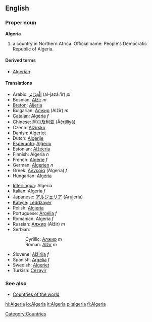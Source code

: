==English==
{{Wikipedia}}
===Proper noun===
'''Algeria'''

# a country in Northern Africa. Official name: People's Democratic Republic of Algeria.

====Derived terms====
*[[Algerian]]

====Translations====
{{top}}
*Arabic: [[الْجَزَائِر]] (al-jazá:’ir) ''pl''
*Bosnian: [[Alžir]] ''m''
*[[Breton]]: [[Aljeria]]
*Bulgarian: [[Алжир]] (Alžir) ''m''
*[[Catalan]]: [[Algèria]] ''f''
*Chinese: [[阿尔及利亚]] (Āěrjílìyà)
*Czech: [[Alžírsko]]
*Danish: [[Algeriet]]
*Dutch: [[Algerije]]
*[[Esperanto]]: [[Alĝerio]]
*Estonian: [[Alžeeria]]
*Finnish: Algeria ''n''
*French: [[Algérie]] ''f''
*German: [[Algerien]] ''n''
*Greek: [[Αλγερία]] (Algería) ''f''
*Hungarian: [[Algéria]]
{{mid}}
*[[Interlingua]]: Algeria
*Italian: Algeria ''f''
*Japanese: [[アルジェリア]] (Arujeria)
*[[Kabyle]]: [[Leddzayer]]
*Polish: [[Algieria]]
*Portuguese: [[Argélia]] ''f''
*Romanian: Algeria ''f''
*Russian: [[Алжир]] (Alžir) ''m''
*Serbian:
*:Cyrillic: [[Алжир]] ''m''
*:Roman: [[Alžir]] ''m''
*Slovene: [[Alžirija]] ''f''
*Spanish: [[Argelia]] ''f''
*Swedish: [[Algeriet]]
*Turkish: [[Cezayir]]
{{bottom}}

===See also===
*[[Countries of the world]]
[[Category:Countries]]

[[hi:Algeria]]
[[io:Algeria]]
[[it:Algeria]]
[[pl:algeria]]
[[fi:Algeria]]